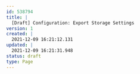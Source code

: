 ---
id: 538794
title: |
  [Draft] Configuration: Export Storage Settings
version: 1
created: |
  2021-12-09 16:21:12.131
updated: |
  2021-12-09 16:21:31.948
status: draft
type: Page
---



